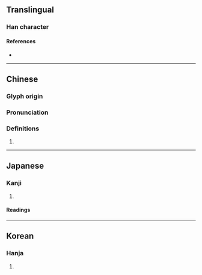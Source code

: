 {{character info}}
==Translingual==

===Han character===
{{Han char|rn=49|rad=己|as=06|sn=9|four=17717|canj=NEMSU,XNEMS|ids=⿱丞己}}

====References====
* {{Han ref|kx=0327.101|dkj=08758|dj=0631.170|hdz=20986.110|uh=5DF9|ud=24057|bh=CEAF|bd=52911}}

----

==Chinese==
{{zh-forms|t2=卺|s=卺}}

===Glyph origin===
{{Han etym}}

===Pronunciation===
{{zh-pron
|m=jǐn
|c=gan2
|mc=y
|oc=y
|ma=
|cat=
}}

===Definitions===
{{zh-hanzi}}

# {{rfdef|zh}}

----

==Japanese==

===Kanji===
{{ja-kanji|grade=|rs=己06}}

# {{rfdef|ja|sort=己06}}

====Readings====
{{ja-readings|on=きん|kun=したが-う, の-びる, さかずる}}

----

==Korean==

===Hanja===
{{ko-hanja|hangeul=근|rv=geun|mr=kŭn}}

# {{rfdef|ko|sort=己06}}